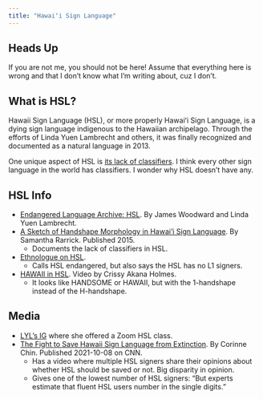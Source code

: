 ```yaml
---
title: "Hawaiʻi Sign Language"
---
```



## Heads Up {.unnumbered .unlisted}

If you are not me, you should not be here! Assume that everything here is wrong and that I don't know what I'm writing about, cuz I don't.


## What is HSL?

Hawaii Sign Language (HSL), or more properly Hawaiʻi Sign Language, is a dying sign language indigenous to the Hawaiian archipelago. Through the efforts of Linda Yuen Lambrecht and others, it was finally recognized and documented as a natural language in 2013.

One unique aspect of HSL is [its lack of classifiers](http://hdl.handle.net/10125/73260). I think every other sign language in the world has classifiers. I wonder why HSL doesn't have any.


## HSL Info

- [Endangered Language Archive: HSL](https://www.elararchive.org/uncategorized/SO_14be5e56-b629-4d89-9a4e-7a296ce0150e/). By James Woodward and Linda Yuen Lambrecht.
- [A Sketch of Handshape Morphology in Hawai’i Sign Language](http://hdl.handle.net/10125/73260). By Samantha Rarrick. Published 2015.
  + Documents the lack of classifiers in HSL.
- [Ethnologue on HSL](https://www.ethnologue.com/language/hps/).
  + Calls HSL endangered, but also says the HSL has no L1 signers.
- [HAWAII in HSL](https://www.handspeak.com/word/7301/). Video by Crissy Akana Holmes.
  + It looks like HANDSOME or HAWAII, but with the 1-handshape instead of the H-handshape.


## Media

- [LYL's IG](https://www.instagram.com/asltutu/) where she offered a Zoom HSL class.
- [The Fight to Save Hawaii Sign Language from Extinction](https://www.cnn.com/2021/10/08/americas/hawaii-sign-language-extinction-as-equals-intl-cmd/index.html). By Corinne Chin. Published 2021-10-08 on CNN.
  + Has a video where multiple HSL signers share their opinions about whether HSL should be saved or not. Big disparity in opinion.
  + Gives one of the lowest number of HSL signers: "But experts estimate that fluent HSL users number in the single digits."